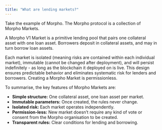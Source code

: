 ```yaml
---
title: "What are lending markets?"
---
```


Take the example of Morpho. The Morpho protocol is a collection of Morpho Markets.

A Morpho V1 Market is a primitive lending pool that pairs one collateral asset with one loan asset. Borrowers deposit in collateral assets, and may in turn borrow loan assets.

Each market is isolated (meaning risks are contained within each individual market), immutable (cannot be changed after deployment), and will persist indefinitely - as long as the blockchain it deployed on is live. This design ensures predictable behavior and eliminates systematic risk for lenders and borrowers. Creating a Morpho Market is permissionless.

To summarise, the key features of Morpho Markets are:

- **Simple structure:** One collateral asset, one loan asset per market.
- **Immutable parameters:** Once created, the rules never change.
- **Isolated risk:** Each market operates independently.
- **Permission-less:** New market doesn’t require any kind of vote or consent from the Morpho organisation to be created.
- **Transparent rules:** Clear conditions for lending and borrowing.